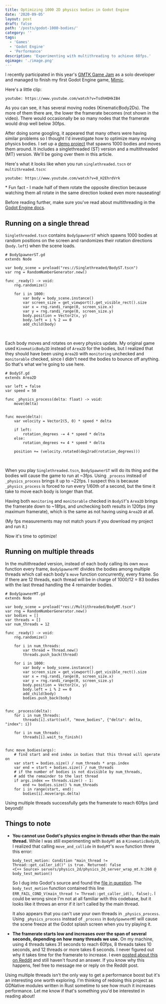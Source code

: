 ```yaml
---
title: Optimizing 1000 2D physics bodies in Godot Engine
date: '2020-09-05'
layout: post
draft: false
path: '/posts/godot-1000-bodies/'
category: ''
tags:
  - 'Games'
  - 'Godot Engine'
  - 'Performance'
description: 'Experimenting with multithreading to achieve 60fps.'
ogimage: './image.png'
---
```


I recently participated in this year's [GMTK Game Jam](https://itch.io/jam/gmtk-2020) as a solo developer and managed to
finish my first Godot Engine game, [Mimic](https://bitbirdy.itch.io/mimic).

Here's a little clip:

`youtube: https://www.youtube.com/watch?v=TsdhHQHkIB4`

As you can see, it has several moving nodes (KinematicBody2Ds). The more of them there are, the lower the framerate
becomes (not shown in the video). There would occasionally be so many nodes that the framerate would drop well below
30fps.

After doing some googling, it appeared that many others were having similar problems so I thought I'd investigate how to
optimize many moving physics bodies. I set up a [demo project](https://github.com/robyn3choi/optimizing-many-nodes) that
spawns 1000 bodies and moves them around. It includes a singlethreaded (ST) version and a multithreaded (MT) version.
We'll be going over them in this article.

Here's what it looks like when you run `singlethreaded.tscn` or `multithreaded.tscn`:

`youtube: https://www.youtube.com/watch?v=8_H2EhrdVrk`

<p class="annotation">
  * Fun fact - I made half of them rotate the opposite direction because watching them all rotate in the same direction
  looked even more nauseating!
</p>

Before reading further, make sure you've read about multithreading in the
[Godot Engine docs](https://docs.godotengine.org/en/stable/tutorials/threads/using_multiple_threads.html).

## Running on a single thread

`Singlethreaded.tscn` contains `BodySpawnerST` which spawns 1000 bodies at random positions on the screen and randomizes
their rotation directions (`body.left`) when the scene loads.

```gdscript
# BodySpawnerST.gd
extends Node

var body_scene = preload("res://Singlethreaded/BodyST.tscn")
var rng = RandomNumberGenerator.new()

func _ready() -> void:
	rng.randomize()

	for i in 1000:
		var body = body_scene.instance()
		var screen_size = get_viewport().get_visible_rect().size
		var x = rng.randi_range(0, screen_size.x)
		var y = rng.randi_range(0, screen_size.y)
		body.position = Vector2(x, y)
		body.left = i % 2 == 0
		add_child(body)
```

<br />

Each body moves and rotates on every physics update. My original game used `KinematicBody2D` instead of `Area2D` for the
bodies, but I realized that they should have been using `Area2D` with `monitoring` unchecked and `monitorable` checked,
since I didn't need the bodies to bounce off anything. So that's what we're going to use here.

```gdscript
# BodyST.gd
extends Area2D

var left = false
var speed = 50

func _physics_process(delta: float) -> void:
	move(delta)


func move(delta):
	var velocity = Vector2(5, 0) * speed * delta

	if left:
		rotation_degrees -= 4 * speed * delta
	else:
		rotation_degrees += 4 * speed * delta

	position += (velocity.rotated(deg2rad(rotation_degrees)))
```

<br />

When you play `Singlethreaded.tscn`, `BodySpawnerST` will do its thing and the bodies will cause the game to run at
~3fps. Using `_process` instead of `_physics_process` brings it up to ~22fps. I suspect this is because
`_physics_process` is forced to run every 1/60th of a second, but the time it take to move each body is longer than
that.

Having both `monitoring` and `monitorable` checked in `BodyST`'s `Area2D` brings the framerate down to ~18fps, and
unchecking both results in 120fps (my maximum framerate), which is the same as not having using `Area2D` at all.

(My fps measurements may not match yours if you download my project and run it.)

Now it's time to optimize!

## Running on multiple threads

In the multithreaded version, instead of each body calling its own `move` function every frame, `BodySpawnerMT` divides
the bodies among multiple threads which call each body's `move` function concurrently, every frame. So if there are 12
threads, each thread will be in charge of 1000/12 = 83 bodies with the last thread handling the 4 remainder bodies.

```gdscript
# BodySpawnerMT.gd
extends Node

var body_scene = preload("res://Multithreaded/BodyMT.tscn")
var rng = RandomNumberGenerator.new()
var bodies = []
var threads = []
var num_threads = 12

func _ready() -> void:
	rng.randomize()

	for i in num_threads:
		var thread = Thread.new()
		threads.push_back(thread)

	for i in 1000:
		var body = body_scene.instance()
		var screen_size = get_viewport().get_visible_rect().size
		var x = rng.randi_range(0, screen_size.x)
		var y = rng.randi_range(0, screen_size.y)
		body.position = Vector2(x, y)
		body.left = i % 2 == 0
		add_child(body)
		bodies.push_back(body)


func _process(delta):
	for i in num_threads:
		threads[i].start(self, "move_bodies", {"delta": delta, "index": i})

	for i in num_threads:
		threads[i].wait_to_finish()


func move_bodies(args):
	# find start and end index in bodies that this thread will operate on
	var start = bodies.size() / num_threads * args.index
	var end = start + bodies.size() / num_threads
	# if the number of bodies is not divisible by num_threads,
	# add the remainder to the last thread
	if args.index == threads.size() - 1:
		end += bodies.size() % num_threads
	for i in range(start, end):
		bodies[i].move(args.delta)
```

Using multiple threads successfully gets the framerate to reach 60fps (and beyond)!

## Things to note

- **You cannot use Godot's physics engine in threads other than the main thread.** While I was still experimenting with
  `BodyMT` as a `KinematicBody2D`, I realized that calling `move_and_collide` in `BodyMT`'s `move` function threw this
  error:

  ```
  body_test_motion: Condition "main_thread != Thread::get_caller_id()" is true. Returned: false
  <C++ Source> servers/physics_2d/physics_2d_server_wrap_mt.h:260 @ body_test_motion()
  ```

  So I dug into Godot's source and found the
  [file in question](https://github.com/godotengine/godot/blob/master/servers/physics_2d/physics_server_2d_wrap_mt.h).
  The `body_test_motion` function contained this line `ERR_FAIL_COND_V(main_thread != Thread::get_caller_id(), false);`.
  I could be wrong since I'm not at all familiar with this codebase, but it looks like it throws an error if it isn't
  called by the main thread.

  It also appears that you can't use your own threads in `_physics_process`. Using `_physics_process` instead of
  `_process` in `BodySpawnerMT` will cause the scene freeze at the Godot splash screen when you try playing it.

- **The framerate starts low and increases over the span of several seconds, depending on how many threads we use.** On
  my machine, using 4 threads takes 31 seconds to reach 60fps, 8 threads takes 10 seconds, and 12 threads or more takes
  6 seconds. I never figured out why it takes time for the framerate to increase. I even
  [posted about this on Reddit](https://www.reddit.com/r/godot/comments/iewqoz/why_does_multithreading_increase_the_framerate/)
  and still haven't found an answer. If you know why this happens, feel free to message me or reply on the Reddit post.

Using multiple threads isn't the only way to get a performance boost but it's an interesting one worth exploring. I'm
thinking of redoing this project as GDNative modules written in Rust sometime to see how much it increases performance.
Let me know if that's something you'd be interested in reading about!
